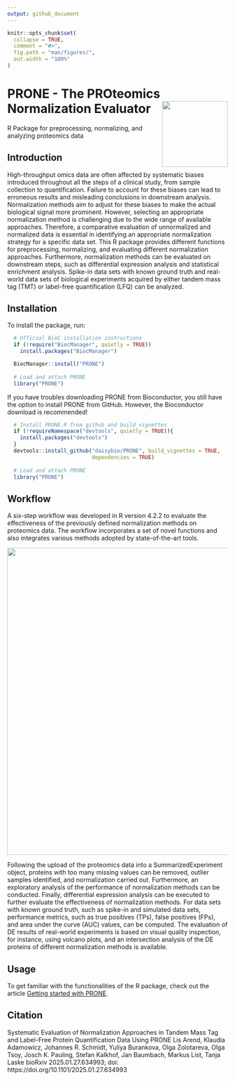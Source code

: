 ```yaml
---
output: github_document
---
```


<!-- README.md is generated from README.Rmd. Please edit that file -->

```r
knitr::opts_chunk$set(
  collapse = TRUE,
  comment = "#>",
  fig.path = "man/figures/",
  out.width = "100%"
)
```

# PRONE - The PROteomics Normalization Evaluator <img src="man/figures/PRONE_package_logo.png" align="right" alt="" width="150" />


R Package for preprocessing, normalizing, and analyzing proteomics data

## Introduction

High-throughput omics data are often affected by systematic biases introduced throughout all the steps of a clinical study, from sample collection to quantification.
Failure to account for these biases can lead to erroneous results and misleading conclusions in downstream analysis.
Normalization methods aim to adjust for these biases to make the actual biological signal more prominent.
However, selecting an appropriate normalization method is challenging due to the wide range of available approaches.
Therefore, a comparative evaluation of unnormalized and normalized data is essential in identifying an appropriate normalization strategy for a specific data set.
This R package provides different functions for preprocessing, normalizing, and evaluating different normalization approaches.
Furthermore, normalization methods can be evaluated on downstream steps, such as differential expression analysis and statistical enrichment analysis.
Spike-in data sets with known ground truth and real-world data sets of biological experiments acquired by either tandem mass tag (TMT) or label-free quantification (LFQ) can be analyzed.

## Installation

To install the package, run:

```r
  # Official BioC installation instructions
  if (!require("BiocManager", quietly = TRUE))
    install.packages("BiocManager")

  BiocManager::install("PRONE")
  
  # Load and attach PRONE 
  library("PRONE")
```

If you have troubles downloading PRONE from Bioconductor, you still have the option to install PRONE from GitHub. However, the Bioconductor download is recommended!

```r
  # Install PRONE.R from github and build vignettes
  if (!requireNamespace("devtools", quietly = TRUE)){
    install.packages("devtools")
  } 
  devtools::install_github("daisybio/PRONE", build_vignettes = TRUE, 
                           dependencies = TRUE)
  
  # Load and attach PRONE 
  library("PRONE")

```


## Workflow

A six-step workflow was developed in R version 4.2.2 to evaluate the effectiveness of the previously defined normalization methods on proteomics data.
The workflow incorporates a set of novel functions and also integrates various methods adopted by state-of-the-art tools.

<img src="man/figures/Workflow_PRONE.png" width="700"/>

Following the upload of the proteomics data into a SummarizedExperiment object, proteins with too many missing values can be removed, outlier samples identified, and normalization carried out.
Furthermore, an exploratory analysis of the performance of normalization methods can be conducted.
Finally, differential expression analysis can be executed to further evaluate the effectiveness of normalization methods.
For data sets with known ground truth, such as spike-in and simulated data sets, performance metrics, such as true positives (TPs), false positives (FPs), and area under the curve (AUC) values, can be computed.
The evaluation of DE results of real-world experiments is based on visual quality inspection, for instance, using volcano plots, and an intersection analysis of the DE proteins of different normalization methods is available.

## Usage

To get familiar with the functionalities of the R package, check out the article [Getting started with PRONE](https://daisybio.github.io/PRONE/articles/PRONE.html).


## Citation

Systematic Evaluation of Normalization Approaches in Tandem Mass Tag and Label-Free Protein Quantification Data Using PRONE
Lis Arend, Klaudia Adamowicz, Johannes R. Schmidt, Yuliya Burankova, Olga Zolotareva, Olga Tsoy, Josch K. Pauling, Stefan Kalkhof, Jan Baumbach, Markus List, Tanja Laske
bioRxiv 2025.01.27.634993; doi: https://doi.org/10.1101/2025.01.27.634993

